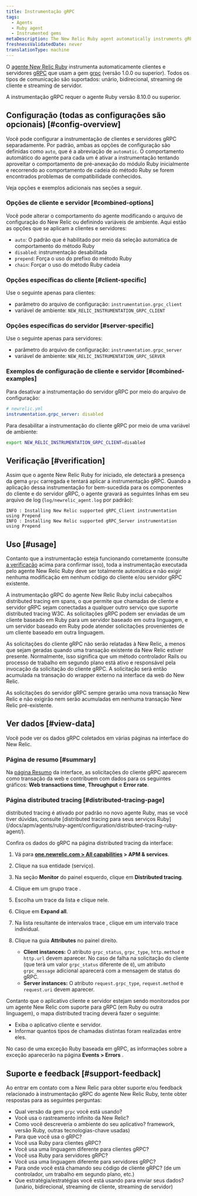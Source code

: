 ```yaml
---
title: Instrumentação gRPC
tags:
  - Agents
  - Ruby agent
  - Instrumented gems
metaDescription: The New Relic Ruby agent automatically instruments gRPC clients and servers.
freshnessValidatedDate: never
translationType: machine
---
```


O [agente New Relic Ruby](/docs/agents/ruby-agent/getting-started/new-relic-ruby) instrumenta automaticamente clientes e servidores [gRPC](https://grpc.io/) que usam a gem [grpc](https://rubygems.org/gems/grpc) (versão 1.0.0 ou superior). Todos os tipos de comunicação são suportados: unário, bidirecional, streaming de cliente e streaming de servidor.

<Callout variant="important">
  A instrumentação gRPC requer o agente Ruby versão 8.10.0 ou superior.
</Callout>

## Configuração (todas as configurações são opcionais) [#config-overview]

Você pode configurar a instrumentação de clientes e servidores gRPC separadamente. Por padrão, ambas as opções de configuração são definidas como `auto`, que é a abreviação de `automatic`. O comportamento automático do agente para cada um é ativar a instrumentação tentando aproveitar o comportamento de pré-anexação do módulo Ruby inicialmente e recorrendo ao comportamento de cadeia do método Ruby se forem encontrados problemas de compatibilidade conhecidos.

Veja opções e exemplos adicionais nas seções a seguir.

### Opções de cliente e servidor [#combined-options]

Você pode alterar o comportamento do agente modificando o arquivo de configuração do New Relic ou definindo variáveis de ambiente. Aqui estão as opções que se aplicam a clientes e servidores:

* `auto`: O padrão que é habilitado por meio da seleção automática de comportamento do método Ruby
* `disabled`: instrumentação desabilitada
* `prepend`: Força o uso do prefixo do método Ruby
* `chain`: Forçar o uso do método Ruby cadeia

### Opções específicas do cliente [#client-specific]

Use o seguinte apenas para clientes:

* parâmetro do arquivo de configuração: `instrumentation.grpc_client`
* variável de ambiente: `NEW_RELIC_INSTRUMENTATION_GRPC_CLIENT`

### Opções específicas do servidor [#server-specific]

Use o seguinte apenas para servidores:

* parâmetro do arquivo de configuração: `instrumentation.grpc_server`
* variável de ambiente: `NEW_RELIC_INSTRUMENTATION_GRPC_SERVER`

### Exemplos de configuração de cliente e servidor [#combined-examples]

Para desativar a instrumentação do servidor gRPC por meio do arquivo de configuração:

```yml
# newrelic.yml
instrumentation.grpc_server: disabled
```

Para desabilitar a instrumentação do cliente gRPC por meio de uma variável de ambiente:

```sh
export NEW_RELIC_INSTRUMENTATION_GRPC_CLIENT=disabled
```

## Verificação [#verification]

Assim que o agente New Relic Ruby for iniciado, ele detectará a presença da gema `grpc` carregada e tentará aplicar a instrumentação gRPC. Quando a aplicação dessa instrumentação for bem-sucedida para os componentes do cliente e do servidor gRPC, o agente gravará as seguintes linhas em seu arquivo de log (`log/newrelic_agent.log` por padrão):

```log
INFO : Installing New Relic supported gRPC_Client instrumentation using Prepend
INFO : Installing New Relic supported gRPC_Server instrumentation using Prepend
```

## Uso [#usage]

Contanto que a instrumentação esteja funcionando corretamente (consulte [a verificação](#verification) acima para confirmar isso), toda a instrumentação executada pelo agente New Relic Ruby deve ser totalmente automática e não exigir nenhuma modificação em nenhum código do cliente e/ou servidor gRPC existente.

A instrumentação gRPC do agente New Relic Ruby inclui cabeçalhos distributed tracing em spans, o que permite que chamadas de cliente e servidor gRPC sejam conectadas a qualquer outro serviço que suporte distributed tracing W3C. As solicitações gRPC podem ser enviadas de um cliente baseado em Ruby para um servidor baseado em outra linguagem, e um servidor baseado em Ruby pode atender solicitações provenientes de um cliente baseado em outra linguagem.

<Callout variant="important">
  As solicitações do cliente gRPC não serão relatadas à New Relic, a menos que sejam geradas quando uma transação existente da New Relic estiver presente. Normalmente, isso significa que um método controlador Rails ou processo de trabalho em segundo plano está ativo e responsável pela invocação da solicitação do cliente gRPC. A solicitação será então acumulada na transação do wrapper externo na interface da web do New Relic.

  As solicitações do servidor gRPC sempre gerarão uma nova transação New Relic e não exigirão nem serão acumuladas em nenhuma transação New Relic pré-existente.
</Callout>

## Ver dados [#view-data]

Você pode ver os dados gRPC coletados em várias páginas na interface do New Relic.

### Página de resumo [#summary]

Na [página Resumo](/docs/apm/applications-menu/monitoring/apm-overview-page) da interface, as solicitações do cliente gRPC aparecem como transação da web e contribuem com dados para os seguintes gráficos: <DNT>**Web transactions time**</DNT>, <DNT>**Throughput**</DNT> e <DNT>**Error rate**</DNT>.

### Página distributed tracing [#distributed-tracing-page]

<Callout variant="tip">
  distributed tracing é ativado por padrão no novo agente Ruby, mas se você tiver dúvidas, consulte [distributed tracing para seus serviços Ruby](/docs/apm/agents/ruby-agent/configuration/distributed-tracing-ruby-agent/).
</Callout>

Confira os dados do gRPC na página distributed tracing da interface:

1. Vá para <DNT>**[one.newrelic.com &gt; All capabilities](https://one.newrelic.com/all-capabilities) &gt; APM &amp; services**</DNT>.

2. Clique na sua entidade (serviço).

3. Na seção <DNT>**Monitor**</DNT> do painel esquerdo, clique em <DNT>**Distributed tracing**</DNT>.

4. Clique em um grupo trace .

5. Escolha um trace da lista e clique nele.

6. Clique em <DNT>**Expand all**</DNT>.

7. Na lista resultante de intervalos trace , clique em um intervalo trace individual.

8. Clique na guia <DNT>**Attributes**</DNT> no painel direito.

   * <DNT>**Client instances:**</DNT> O atributo `grpc_status`, `grpc_type`, `http.method` e `http.url` devem aparecer. No caso de falha na solicitação do cliente (que terá um valor `grpc_status` diferente de `0`), um atributo `grpc_message` adicional aparecerá com a mensagem de status do gRPC.
   * <DNT>**Server instances:**</DNT> O atributo `request.grpc_type`, `request.method` e `request.uri` devem aparecer.

Contanto que o aplicativo cliente e servidor estejam sendo monitorados por um agente New Relic com suporte para gRPC (em Ruby ou outra linguagem), o mapa distributed tracing deverá fazer o seguinte:

* Exiba o aplicativo cliente e servidor.
* Informar quantos tipos de chamadas distintas foram realizadas entre eles.

No caso de uma exceção Ruby baseada em gRPC, as informações sobre a exceção aparecerão na página <DNT>**Events &gt; Errors**</DNT> .

## Suporte e feedback [#support-feedback]

Ao entrar em contato com a New Relic para obter suporte e/ou feedback relacionado à instrumentação gRPC do agente New Relic Ruby, tente obter respostas para as seguintes perguntas:

* Qual versão da gem `grpc` você está usando?
* Você usa o rastreamento infinito da New Relic?
* Como você descreveria o ambiente do seu aplicativo? framework, versão Ruby, outras tecnologias-chave usadas)
* Para que você usa o gRPC?
* Você usa Ruby para clientes gRPC?
* Você usa uma linguagem diferente para clientes gRPC?
* Você usa Ruby para servidores gRPC?
* Você usa uma linguagem diferente para servidores gRPC?
* Para onde você está chamando seu código de cliente gRPC? (de um controlador, um trabalho em segundo plano, etc.)
* Que estratégia/estratégias você está usando para enviar seus dados? (unário, bidirecional, streaming de cliente, streaming de servidor)